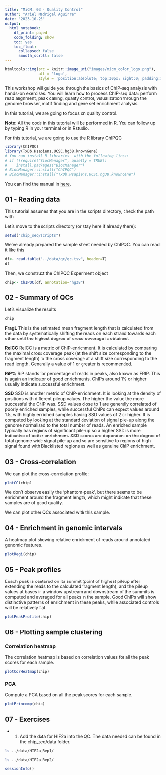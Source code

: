 ```yaml
---
title: "MiCM: 03 - Quality Control"
author: "Ariel Madrigal Aguirre"
date: "2023-10-25"
output:
  html_notebook:
    df_print: paged
    code_folding: show
    toc: yes
    toc_float: 
      collapsed: false
      smooth_scroll: false
---
```


```r
htmltools::img(src = knitr::image_uri("images/micm_color_logo.png"), 
               alt = 'logo', 
               style = 'position:absolute; top:30px; right:0; padding:10px; max-width:50%;')
```

This workshop will guide you through the basics of ChIP-seq analysis with hands-on exercises. You will learn how to process ChIP-seq data: perform read alignment, peak calling, quality control, visualization through the genome browser, motif finding and gene set enrichment analysis.

In this tutorial, we are going to focus on quality control. 

**Note**: All the code in this tutorial will be performed in R. You can follow up by typing R in your terminal or in Rstudio.

For this tutorial, we are going to use the R library ChIPQC
```r
library(ChIPQC)
library(TxDb.Hsapiens.UCSC.hg38.knownGene)
# You can install R libraries  with the following lines:
# if (!require("BiocManager", quietly = TRUE))
#    install.packages("BiocManager")
# BiocManager::install("ChIPQC")
# BiocManager::install("TxDb.Hsapiens.UCSC.hg38.knownGene")

```
You can find the manual in [here](https://bioconductor.org/packages/release/bioc/vignettes/ChIPQC/inst/doc/ChIPQC.pdf).


## 01 - Reading data
This tutorial assumes that you are in the scripts directory, check the path with

Let's move to the scripts directory (or stay here if already there):
```r
setwd("chip_seq/scripts")
```
We've already prepared the sample sheet needed by ChIPQC. You can read it like this
```r
df<- read.table("../data/qc/qc.tsv", header=T)
df
```
Then, we construct the ChIPQC Experiment object
```r
chip<- ChIPQC(df, annotation="hg38")
```

## 02 - Summary of QCs

Let's visualize the results
```r
chip
```

**FragL**
This is the estimated mean fragment length that is calculated from the data by systematically shifting the reads on each strand towards each other until the highest degree of cross-coverage is obtained.

**RelCC**
RelCC is a metric of ChIP-enrichment. It is calculated by comparing the maximal cross coverage peak (at the shift size corresponding to the fragment length) to the cross coverage at a shift size corresponding to the read length. Generally a value of 1 or greater is recommended. 

**RiP%**
RiP stands for percentage of reads in peaks, also known as FRIP. This is again an indicator of good enrichments. ChIPs around 1% or higher usually indicate successful enrichment.

**SSD**
SSD is another metric of ChIP-enrichment. It is looking at the density of positions with different pileup values. The higher the value the more successful the ChIP was. SSD values close to 1 are generally correlated of poorly enriched samples, while successful ChIPs can expect values around 1.5, with highly enriched samples having SSD values of 2 or higher.  It is computed by looking at the standard deviation of signal pile-up along the genome normalised to the total number of reads. An enriched sample typically has regions of significant pile-up so a higher SSD is more indicative of better enrichment. SSD scores are dependent on the degree of total genome wide signal pile-up and so are sensitive to regions of high signal found with Blacklisted regions as well as genuine ChIP enrichment.


## 03 - Cross-correlation
We can plot the cross-correlation profile:

```r
plotCC(chip)
```
We don't observe easily the 'phantom-peak', but there seems to be enrichment around the fragment length, which might indicate that these samples are of good quality. 

We can plot other QCs associated with this sample.

## 04 - Enrichment in genomic intervals
A heatmap plot showing relative enrichment of reads around annotated genomic features.
```r
plotRegi(chip)
```

## 05 - Peak profiles
Eeach peak is centered on its summit (point of highest pileup after extending the reads to the calculated fragment length), and the pileup values at bases in a window upstream and downstream of the summits is computed and averaged for all peaks in the sample. Good ChIPs will show distinctive patterns of enrichment in these peaks, while associated controls will be relatively flat. 
```r
plotPeakProfile(chip)
```
## 06 - Plotting sample clustering

### Correlation heatmap
The correlation heatmap is based on correlation values for all the peak scores for each sample.
```r
plotCorHeatmap(chip)
```
### PCA
Compute a PCA based on all the peak scores for each sample.
```r
plotPrincomp(chip)
```

## 07 - Exercises

* 1. Add the data for HIF2a into the QC. The data needed can be found in the chip_seq/data folder. 
```bash
ls ../data/HIF2a_Rep1/
```
```bash
ls ../data/HIF2a_Rep2/
```

```r
sessionInfo()
```

